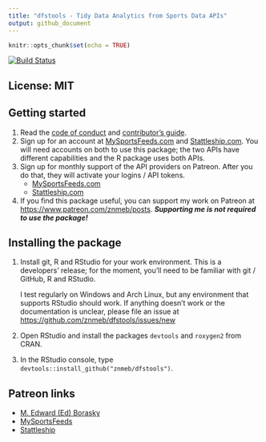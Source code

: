 ```yaml
---
title: "dfstools - Tidy Data Analytics from Sports Data APIs"
output: github_document
---
```


```r
knitr::opts_chunk$set(echo = TRUE)
```
[![Build Status](https://travis-ci.org/znmeb/dfstools.svg?branch=master)](https://travis-ci.org/znmeb/dfstools)

## License: MIT

## Getting started
1. Read the [code of conduct](https://github.com/znmeb/dfstools/blob/master/CONDUCT.md) and [contributor's guide](https://github.com/znmeb/dfstools/blob/master/CONTRIBUTING.md).
2. Sign up for an account at [MySportsFeeds.com](https://www.mysportsfeeds.com/) and [Stattleship.com](https://api.stattleship.com/). You will need accounts on both to use this package; the two APIs have different capabilities and the R package uses both APIs.
3. Sign up for monthly support of the API providers on Patreon. After you do that, they will activate your logins / API tokens.
    * [MySportsFeeds.com](https://www.patreon.com/mysportsfeeds)
    * [Stattleship.com](https://www.patreon.com/stattleship)
4. If you find this package useful, you can support my work on Patreon at <https://www.patreon.com/znmeb/posts>. ***Supporting me is not required to use the package!***

## Installing the package    
1. Install git, R and RStudio for your work environment. This is a developers' release; for the moment, you'll need to be familiar with git / GitHub, R and RStudio. 

    I test regularly on Windows and Arch Linux, but any environment that supports RStudio should work. If anything doesn't work or the documentation is unclear, please file an issue at <https://github.com/znmeb/dfstools/issues/new>
2. Open RStudio and install the packages `devtools` and `roxygen2` from CRAN.
3. In the RStudio console, type `devtools::install_github("znmeb/dfstools")`.

## Patreon links
* [M. Edward (Ed) Borasky](https://www.patreon.com/znmeb/posts)
* [MySportsFeeds](https://www.patreon.com/mysportsfeeds/posts)
* [Stattleship](https://www.patreon.com/stattleship/posts)
